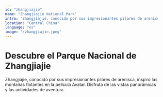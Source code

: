 ```yaml
---
id: "zhangjiajie"
name: "Zhangjiajie National Park"
intro: "Zhangjiajie, conocido por sus impresionantes pilares de arenisca, inspiró las montañas flotantes en la película Avatar."
location: "Central China"
language: "es"
image: "/zhangjiajie.jpeg"
---
```


# Descubre el Parque Nacional de Zhangjiajie

Zhangjiajie, conocido por sus impresionantes pilares de arenisca, inspiró las montañas flotantes en la película Avatar. Disfruta de las vistas panorámicas y las actividades de aventura.

